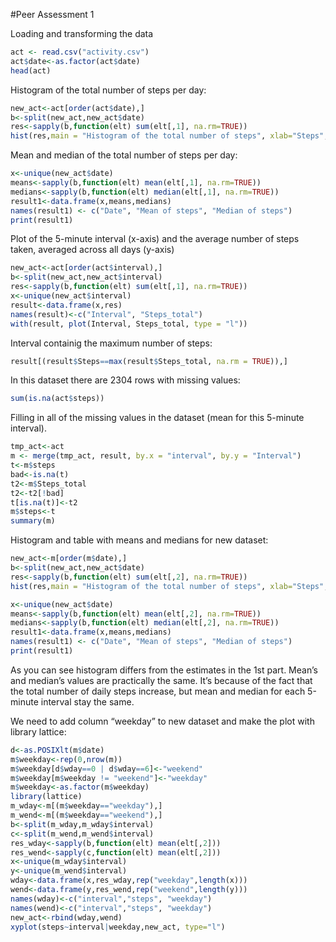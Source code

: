 #Peer Assessment 1

Loading and transforming the data

```r
act <- read.csv("activity.csv")
act$date<-as.factor(act$date)
head(act)
```

Histogram of the total number of steps per day:

```r
new_act<-act[order(act$date),]
b<-split(new_act,new_act$date)
res<-sapply(b,function(elt) sum(elt[,1], na.rm=TRUE))
hist(res,main = "Histogram of the total number of steps", xlab="Steps", breaks=15)
```

Mean and median of the total number of steps per day:

```r
x<-unique(new_act$date)
means<-sapply(b,function(elt) mean(elt[,1], na.rm=TRUE))
medians<-sapply(b,function(elt) median(elt[,1], na.rm=TRUE))
result1<-data.frame(x,means,medians)
names(result1) <- c("Date", "Mean of steps", "Median of steps")
print(result1)
```




Plot of the 5-minute interval (x-axis) and the average number of steps taken, averaged across all days (y-axis)

```r
new_act<-act[order(act$interval),]
b<-split(new_act,new_act$interval)
res<-sapply(b,function(elt) sum(elt[,1], na.rm=TRUE))
x<-unique(new_act$interval)
result<-data.frame(x,res)
names(result)<-c("Interval", "Steps_total")
with(result, plot(Interval, Steps_total, type = "l"))
```

Interval containig the maximum number of steps:

```r
result[(result$Steps==max(result$Steps_total, na.rm = TRUE)),]
```

In this dataset there are 2304 rows with missing values:

```r
sum(is.na(act$steps))
```


Filling in all of the missing values in the dataset (mean for this 5-minute interval).

```r
tmp_act<-act
m <- merge(tmp_act, result, by.x = "interval", by.y = "Interval")
t<-m$steps
bad<-is.na(t)
t2<-m$Steps_total
t2<-t2[!bad]
t[is.na(t)]<-t2
m$steps<-t
summary(m)
```



Histogram and table with means and medians for new dataset:

```r
new_act<-m[order(m$date),]
b<-split(new_act,new_act$date)
res<-sapply(b,function(elt) sum(elt[,2], na.rm=TRUE))
hist(res,main = "Histogram of the total number of steps", xlab="Steps", breaks=15)

x<-unique(new_act$date)
means<-sapply(b,function(elt) mean(elt[,2], na.rm=TRUE))
medians<-sapply(b,function(elt) median(elt[,2], na.rm=TRUE))
result1<-data.frame(x,means,medians)
names(result1) <- c("Date", "Mean of steps", "Median of steps")
print(result1)
```




As you can see histogram differs from the estimates in the 1st part. Mean's and median's values are practically the same. 
It's because of the fact that the total number of daily steps increase, but mean and median for each 5-minute interval stay the same.

We need to add column "weekday" to new dataset and make the plot with library lattice:

```r
d<-as.POSIXlt(m$date)
m$weekday<-rep(0,nrow(m))
m$weekday[d$wday==0 | d$wday==6]<-"weekend"
m$weekday[m$weekday != "weekend"]<-"weekday"
m$weekday<-as.factor(m$weekday)
library(lattice)
m_wday<-m[(m$weekday=="weekday"),]
m_wend<-m[(m$weekday=="weekend"),]
b<-split(m_wday,m_wday$interval)
c<-split(m_wend,m_wend$interval)
res_wday<-sapply(b,function(elt) mean(elt[,2]))
res_wend<-sapply(c,function(elt) mean(elt[,2]))
x<-unique(m_wday$interval)
y<-unique(m_wend$interval)
wday<-data.frame(x,res_wday,rep("weekday",length(x)))
wend<-data.frame(y,res_wend,rep("weekend",length(y)))
names(wday)<-c("interval","steps", "weekday")
names(wend)<-c("interval","steps", "weekday")
new_act<-rbind(wday,wend)
xyplot(steps~interval|weekday,new_act, type="l")
```

